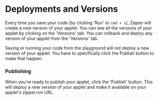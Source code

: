 # Deployments and Versions

Every time you save your code (by clicking 'Run' or `cmd + s`), Zipper will create a new version of your applet. You can see all the versions of your applet by clicking on the 'Versions' tab. You can rollback and deploy any version of your applet from the 'Versions' tab.

Saving or running your code from the playground will not deploy a new version of your applet. You have to specifically click the Publish button to make that happen.

### Publishing

When you're ready to publish your applet, click the 'Publish' button. This will deploy a new version of your applet and make it available on your applet's zipper.run URL.
